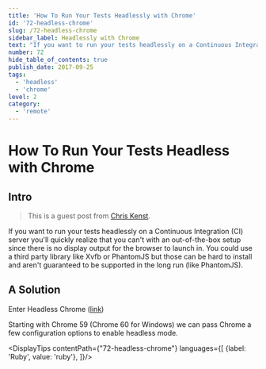 ```yaml
---
title: 'How To Run Your Tests Headlessly with Chrome'
id: '72-headless-chrome'
slug: /72-headless-chrome
sidebar_label: Headlessly with Chrome
text: "If you want to run your tests headlessly on a Continuous Integration (CI) server you'll quickly realize that you can't with an out-of-the-box setup since there is no display output for the browser to launch in."
number: 72
hide_table_of_contents: true
publish_date: 2017-09-25
tags:
  - 'headless'
  - 'chrome'
level: 2
category:
  - 'remote'
---
```


# How To Run Your Tests Headless with Chrome

## Intro

> This is a guest post from [Chris Kenst](https://twitter.com/ckenst).

If you want to run your tests headlessly on a Continuous Integration (CI) server you'll quickly realize that you
can't with an out-of-the-box setup since there is no display output for the browser to launch in. You could use a
third party library like Xvfb or PhantomJS but those can be hard to install and aren't guaranteed to be supported
in the long run (like PhantomJS).

## A Solution

Enter Headless Chrome ([link](https://chromium.googlesource.com/chromium/src/+/lkgr/headless/README.md))

Starting with Chrome 59 (Chrome 60 for Windows) we can pass Chrome a few configuration options to enable headless mode.



<DisplayTips contentPath={"72-headless-chrome"} languages={[
    {label: 'Ruby', value: 'ruby'},
]}/>


